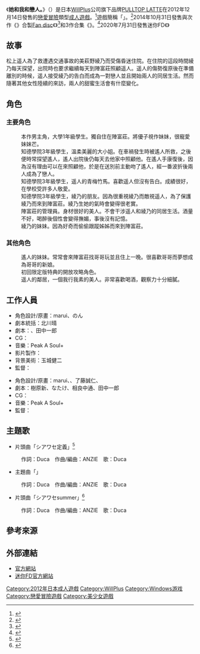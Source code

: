 {{Infobox animanga/Headerofja
| title= 她和我和戀人。
| image= Kanojo to Ore to Koibito to. game cover.jpg
| size=280px
| caption= 
| japanese= 彼女と俺と恋人と。
| english= KONOJO to ORE to KOIBITO to.
| kana= Konojotooretokoibitoto
| romaji= かのじょとおれとこいびとと。
| genre= [[戀愛|戀愛]]
}}
{{Infobox animanga/Game
| 標題=
| 類型=[[戀愛冒險|戀愛冒險]]
| 使用平台=Windows XP/Vista/7/8
| 遊戲引擎=
| 開發團隊=[[PULLTOP|PULLTOP LATTE]]
| 代理商=PULLTOP LATTE
| 製作人=
| 監製=
| 腳本=なたけ、田中一郎
| 人物設定=marui、{{lang|ja|のん}}
| 音樂=Peak A Soul+
| 遊戲人數=1
| 發售日=2012年12月14日
| 對象年齡=18禁
| 結局數=5+1
}}
{{Infobox animanga/Game
| 標題={{lang|ja|彼女と俺と、恋するリゾート}}
| 類型=戀愛冒險
| 使用平台=Windows Vista(SP2)/7/8/8.1
| 遊戲引擎=
| 開發團隊=PULLTOP LATTE
| 代理商=PULLTOP LATTE
| 製作人=
| 監製={{lang|ja|さえきそれなり}}
| 腳本=樹原新、北川晴<br>相良中通、田中一郎
| 人物設定=marui、{{lang|ja|のん}}、了藤誠仁、{{lang|ja|もっつん*}}
| 音樂=Peak A Soul+
| 遊戲人數=1
| 發售日=2014年10月31日
| 對象年齡=18禁
| 結局數=
}}
{{Infobox animanga/Footerofja}}
《'''她和我和戀人。'''》（{{lang|ja|彼女と俺と恋人と。}}）是日本[[WillPlus|WillPlus]]公司旗下品牌[[PULLTOP|PULLTOP LATTE]]在2012年12月14日發售的[[戀愛冒險|戀愛冒險]]類型[[日本成人遊戲|成人遊戲]]。<ref>{{cite web |script-title=ja:PULLTOP LATTE『彼女と俺と恋人と。』公式サイトグランドオープン！ 同棲生活が描かれた「好き」のあたらしい形を提案する作品に |url=http://moedigi.com/game/2012/08/pulltop-latte-open/ |website=moedigi |language=ja |date=2012年8月17日 }}{{Dead link}}</ref>遊戲簡稱「{{lang|ja|ととと}}」。<ref>{{cite web|url=https://vndb.org/v10972|script-title=en:Kanojo to Ore to Koibito to.|trans_title=她和我和戀人。|publisher=The Visual Novel Database|accessdate=2015年10月29日|language=en|archive-date=2015年3月16日|archive-url=https://web.archive.org/web/20150316002525/https://vndb.org/v10972|dead-url=no}}</ref>2014年10月31日發售與次作《{{lang|ja|恋する夏のラストリゾート}}》合製[[Fan_disc|Fan disc]]《{{lang|ja|彼女と俺と、恋するリゾート ～彼女と俺と恋人と。＆恋する夏のラストリゾートWファンディスク～}}》<ref>{{cite web|url=http://moedigi.com/game/2014/07/pulltop-latte-tototo-last-fd/|script-title=ja:『彼女と俺と恋人と。』&『恋する夏のラストリゾート』のWファンディスクが制作決定|publisher=moedigi|date=2014年7月11日|language=ja}}{{Dead link}}</ref>和3作合集《{{lang|ja|PULLTOP LATTE 彼女と恋する3ピースパック}}》。<ref>{{cite web|url=http://www.getchu.com/soft.phtml?id=820470|script-title=ja:PULLTOP LATTE 彼女と恋する3ピースパック|publisher=Getchu.com|accessdate=2015年10月29日|language=ja|archive-date=2015年11月4日|archive-url=https://web.archive.org/web/20151104070653/http://www.getchu.com/soft.phtml?id=820470|dead-url=no}}</ref>2020年7月31日發售迷你FD《{{lang|ja|彼女と俺と恋人と。 ミニFD付き 美萩野綾乃抱き枕カバー}}》

== 故事 ==
松上遥人為了救遭遇交通事故的美萩野綾乃而受傷昏迷住院。在住院的這段時間綾乃每天探望，出院時也要求繼續每天到陣富莊照顧遥人。遥人的傷勢復原後在準備離別的時候，遥人接受綾乃的告白而成為一對戀人並且開始兩人的同居生活。然而隨著其他女性陸續的來訪，兩人的甜蜜生活會有什麼變化。

== 角色 ==
=== 主要角色 ===
; {{nihongo|松上遙人|松上 遥人（まつがみ はると）}}
: 本作男主角，大學1年級學生。獨自住在陣富莊。將優子視作妹妹，很寵愛妹妹芒。
; {{nihongo|美荻野綾乃|美萩野 綾乃（みはぎの あやの）||配音：{{tsl|ja|奏雨}}<ref>{{cite web|url=http://www.pulltop.com/PL01/character.html|script-title=ja:美萩野 綾乃|publisher=[[PULLTOP_LATTE|PULLTOP LATTE]]|accessdate=2017年1月22日|language=ja|archive-date=2016年12月1日|archive-url=https://web.archive.org/web/20161201085053/http://www.pulltop.com/PL01/character.html|dead-url=no}}</ref>}}
: 知德學院3年級學生，溫柔美麗的大小姐。在車禍發生時被遙人所救，之後便時常探望遙人，遙人出院後仍每天去他家中照顧他。在遙人手康復後，因為沒有理由可以在來照顧他，於是在送別前主動吻了遙人，經一番波折後兩人成為了戀人。
; {{nihongo|德吉優子|徳吉 優子（とくよし ゆうこ）||配音：{{tsl|ja|美月 (声優)|美月|美月}}<ref>{{cite web|url=http://www.pulltop.com/PL01/character2.html|script-title=ja:徳吉 優子|publisher=PULLTOP LATTE|accessdate=2017年1月22日|language=ja|archive-date=2016年12月3日|archive-url=https://web.archive.org/web/20161203092010/http://www.pulltop.com/PL01/character2.html|dead-url=no}}</ref>}}
: 知德學院3年級學生，遥人的青梅竹馬。喜歡遥人但沒有告白。成績很好，在學校受許多人敬愛。
; {{nihongo|白兎筑紫|白兎 つくし（はくと つくし）||配音：{{tsl|ja|百瀬ぽこ}}<ref>{{cite web|url=http://www.pulltop.com/PL01/character3.html|script-title=ja:白兎 つくし|publisher=PULLTOP LATTE|accessdate=2017年1月22日|language=ja|archive-date=2016年12月3日|archive-url=https://web.archive.org/web/20161203055839/http://www.pulltop.com/PL01/character3.html|dead-url=no}}</ref>}}
: 知德學院3年級學生，綾乃的朋友。因為很重視綾乃而敵視遥人，為了保護綾乃而來到陣富莊。綾乃生她的氣時會變得很老實。
; {{nihongo|小澤見千景|小沢見 千景（こぞみ ちかげ）||配音：[[遠野Soyogi|遠野梵]]<ref>{{cite web|url=http://www.pulltop.com/PL01/character4.html|script-title=ja:小沢見 千景|publisher=PULLTOP LATTE|accessdate=2017年1月22日|language=ja|archive-date=2016年12月3日|archive-url=https://web.archive.org/web/20161203091606/http://www.pulltop.com/PL01/character4.html|dead-url=no}}</ref>}}
: 陣富莊的管理員。身材很好的美人。不會干涉遥人和綾乃的同居生活。酒量不好，喝醉後個性會變得撫媚，事後沒有記憶。
; {{nihongo|美荻野小乃花|美萩野 小乃花（みはぎの このか）||配音：[[小倉結衣|小倉結衣]]<ref>{{cite web|url=http://www.pulltop.com/PL01/character5.html|script-title=ja:美萩野 小乃花|publisher=PULLTOP LATTE|accessdate=2017年1月22日|language=ja|archive-date=2016年12月2日|archive-url=https://web.archive.org/web/20161202143422/http://www.pulltop.com/PL01/character5.html|dead-url=no}}</ref>}}
: 綾乃的妹妹。因為好奇而偷偷跟蹤姊姊而來到陣富莊。

=== 其他角色 ===
; {{nihongo|松上芒|松上 すすき（まつがみ すすき）|配音：{{tsl|ja|藤咲ウサ}}<ref>{{cite web|url=http://www.pulltop.com/PL01/character6.html|script-title=ja:松上 すすき|publisher=PULLTOP LATTE|accessdate=2017年1月22日|language=ja|archive-date=2016年12月1日|archive-url=https://web.archive.org/web/20161201084832/http://www.pulltop.com/PL01/character6.html|dead-url=no}}</ref>}}
: 遙人的妹妹。常常會來陣富莊找哥哥玩並且住上一晚。很喜歡哥哥而夢想成為哥哥的新娘。
:初回限定版特典的開放攻略角色。
; {{nihongo|用瀨簾|用瀬 簾（もちがせ すだれ）||配音：海乃奏多<ref>{{cite web|url=http://www.pulltop.com/PL01/character7.html|script-title=ja:用瀬 簾|publisher=PULLTOP LATTE|accessdate=2017年1月22日|language=ja|archive-date=2016年12月10日|archive-url=https://web.archive.org/web/20161210120046/http://www.pulltop.com/PL01/character7.html|dead-url=no}}</ref>}}
: 遥人的鄰居，一個我行我素的美人。非常喜歡喝酒，觀察力十分細膩。

== 工作人員 ==
; {{lang|ja|彼女と俺と恋人と。}}
* 角色設計/原畫：marui、のん
* 劇本統括：北川晴
* 劇本：{{lang|ja|なたけ}}、田中一郎
* CG：{{lang|ja|Rけん}}
* 音樂：Peak A Soul+
* 影片製作：{{lang|ja|はらだ}}
* 背景美術：玉城健二
* 監督：{{lang|ja|さえきそれなり}}
; {{lang|ja|彼女と俺と、恋するリゾート}}
* 角色設計/原畫：marui、{{lang|ja|のん}}、了藤誠仁、{{lang|ja|もっつん*}}
* 劇本：樹原新、なたけ、相良中通、田中一郎
* CG：{{lang|ja|Rけん}}
* 音樂：Peak A Soul+
* 監督：{{lang|ja|さえきそれなり}}

== 主題歌 ==
; {{lang|ja|彼女と俺と恋人と。}}
* 片頭曲「シアワセ定義」<ref>{{cite web|url=http://erogetrailers.com/soft/9351|script-title=ja:彼女と俺と恋人と。|publisher=ErogeTrailers|accessdate=2016年9月2日|language=ja|archive-date=2014年7月3日|archive-url=https://web.archive.org/web/20140703003013/http://erogetrailers.com/soft/9351|dead-url=no}}</ref>
: 作詞：Duca　作曲/編曲：ANZIE　歌：Duca
* 主題曲「{{lang|ja|愛しいキズナ}}」
: 作詞：Duca　作曲/編曲：ANZIE　歌：Duca
; {{lang|ja|彼女と俺と、恋するリゾート}}
* 片頭曲「シアワセsummer」<ref>{{cite web|url=http://erogetrailers.com/soft/12462|script-title=ja:彼女と俺と、恋するリゾート ～彼女と俺と恋人と。＆恋する夏のラストリゾートWファンディスク～|publisher=ErogeTrailers|accessdate=2016年9月2日|language=ja|archive-date=2016年9月9日|archive-url=https://web.archive.org/web/20160909211407/http://erogetrailers.com/soft/12462|dead-url=no}}</ref>
: 作詞：Duca　作曲/編曲：ANZIE　歌：Duca

== 參考來源 ==
{{reflist|2}}

== 外部連結 ==
* [http://www.pulltop.com/PL01/ 官方網站]{{Wayback|url=http://www.pulltop.com/PL01/ |date=20121205044511 }}{{ja icon}}
* [http://pulltop-latte.jp/PL01_ayanoFD/ 迷你FD官方網站]{{Wayback|url=http://pulltop-latte.jp/PL01_ayanoFD/ |date=20200420013740 }}{{ja icon}}

{{PULLTOP}}

{{DEFAULTSORT:KONOJO to ORE to KOIBITO to.}}
[[Category:2012年日本成人遊戲|Category:2012年日本成人遊戲]]
[[Category:WillPlus|Category:WillPlus]]
[[Category:Windows游戏|Category:Windows游戏]]
[[Category:戀愛冒險遊戲|Category:戀愛冒險遊戲]]
[[Category:美少女遊戲|Category:美少女遊戲]]